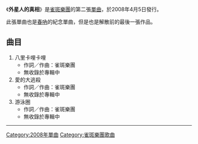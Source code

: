 {{Infobox Single 
| Name           = 外星人的真相
| Cover          = Freckles01-02.jpg
| Caption        = 
| Artist         = [[雀斑樂團|雀斑樂團]]
| from Album     = 
| A-side         = 
| B-side         = 
| Released       = 2008年4月5日
| Format         = 
| Recorded       = 
| Genre          = [[民謠|民謠]]、[[爵士樂|爵士]]、[[搖滾樂|搖滾]] 
| Length         = 
| Label          = 獨立發行
| Writer         = 
| Producer       = 雀斑樂團
| Certification  = 
| Chart position = 
| Last single  = [[夏季熱,蚊子樂|夏季熱,蚊子樂]]<br />（2007年） 
| This single  = '''外星人的真相'''<br />（2008年） 
| Next single  =
}}
《'''外星人的真相'''》是[[雀斑樂團|雀斑樂團]]的第二張[[單曲|單曲]]，於2008年4月5日發行。

此張單曲也是[[春吶|春吶]]的紀念單曲，但是也是解散前的最後一張作品。

==曲目==
#八里卡哩卡哩  
#*作詞／作曲：雀斑樂團 
#*無收錄於專輯中
#愛的大逃殺 
#*作詞／作曲：雀斑樂團 
#*無收錄於專輯中
#游泳圈 
#*作詞／作曲：雀斑樂團
#*無收錄於專輯中

----

{{雀斑樂團}}

[[Category:2008年單曲|Category:2008年單曲]]
[[Category:雀斑樂團歌曲|Category:雀斑樂團歌曲]]